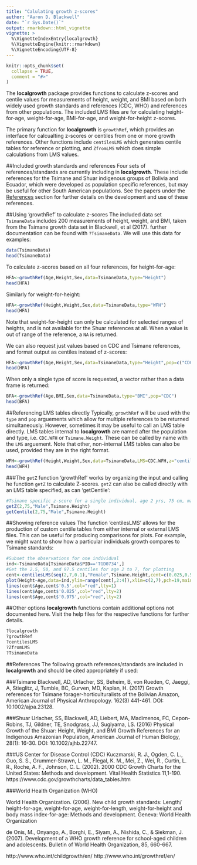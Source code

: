 ```yaml
---
title: "Calulating growth z-scores"
author: "Aaron D. Blackwell"
date: "`r Sys.Date()`"
output: rmarkdown::html_vignette
vignette: >
  %\VignetteIndexEntry{localgrowth}
  %\VignetteEngine{knitr::rmarkdown}
  %\VignetteEncoding{UTF-8}
---
```


```r
knitr::opts_chunk$set(
  collapse = TRUE,
  comment = "#>"
)
```

The **localgrowth** package provides functions to calculate z-scores and centile values for measurements of height, weight, and BMI based on both widely used growth standards and references (CDC, WHO) and references from other populations. The included LMS files are for calculating height-for-age, weight-for-age, BMI-for-age, and weight-for-height z-scores.

The primary function for **localgrowth** is `growthRef`, which provides an interface for calcualting z-scores or centiles from one or more growth references. Other functions include `centilesLMS` which generates centile tables for reference or plotting, and `ZfromLMS` which does simple calculations from LMS values.

##Included growth standards and references
Four sets of references/standards are currently including in **localgrowth**. These include references for the Tsimane and Shuar indigenous groups of Bolivia and Ecuador, which were developed as population specific references, but may be useful for other South American populations. See the papers under the [References](#references) section for further details on the development and use of these references.

##Using 'growthRef' to calculate z-scores
The included data set `TsimaneData` includes 200 measurements of height, weight, and BMI, taken from the Tsimane growth data set in Blackwell, et al (2017). further documentation can be found with `?TsimaneData`. We will use this data for examples:
```r
data(TsimaneData)
head(TsimaneData)
```

To calculate z-scores based on all four references, for height-for-age: 
```r
HFA<-growthRef(Age,Height,Sex,data=TsimaneData,type="Height")
head(HFA)
```

Similarly for weight-for-height:
```r
HFA<-growthRef(Height,Weight,Sex,data=TsimaneData,type="WFH")
head(HFA)
```
Note that weight-for-height can only be calculated for selected ranges of heights, and is not available for the Shuar references at all. When a value is out of range of the reference, a `NA` is returned.

We can also request just values based on CDC and Tsimane references, and format output as centiles instead of z-scores:
```r
HFA<-growthRef(Age,Height,Sex,data=TsimaneData,type="Height",pop=c("CDC","Tsimane"),z="centile")
head(HFA)
```

When only a single type of score is requested, a vector rather than a data frame is returned:   
```r
BFA<-growthRef(Age,BMI,Sex,data=TsimaneData,type="BMI",pop="CDC")
head(BFA)
```

##Referencing LMS tables directly
Typically, `growthRef` will be used with the `type` and `pop` arguements which allow for multiple references to be returned simultaneously. However, sometimes it may be useful to call an LMS table directly. LMS tables internal to **localgrowth** are named after the population and type, i.e. `CDC.WFH` or `Tsimane.Weight`. These can be called by name with the `LMS` arguement. Note that other, non-internal LMS tables can also be used, provided they are in the right format.
```r
WFH<-growthRef(Height,Weight,Sex,data=TsimaneData,LMS=CDC.WFH,z="centile")
head(WFH)
```

###The `getZ` function
'growthRef' works by organizing the input and calling he function `getZ` to calculate Z-scores. `getZ` can also be called directly with an LMS table specified, as can 'getCentile':
```r
#Tsimane specific z-score for a single individual, age 2 yrs, 75 cm, male.
getZ(2,75,"Male",Tsimane.Height)
getCentile(2,75,"Male",Tsimane.Height)
```

##Showing reference values
The function 'centilesLMS' allows for the production of custom centile tables from either internal or external LMS files. This can be useful for producing comparisons for plots. For example, we might want to show how a particular individuals growth compares to Tsimane standards:
```r
#Subset the observations for one individual 
ind<-TsimaneData[TsimaneData$PID=='TGD0734',]
#Get the 2.5, 50, and 97.5 centiles for age 2 to 7, for plotting
cent<-centilesLMS(seq(2,7,0.1),"Female",Tsimane.Height,cent=c(0.025,0.5,0.975),xname="Age")
plot(Height~Age,data=ind,ylim=range(cent[,2:4]),xlim=c(2,7),pch=19,main="Height growth for TGD0734")
lines(cent$Age,cent$'0.5',col="red",lty=1)
lines(cent$Age,cent$'0.025',col="red",lty=2)
lines(cent$Age,cent$'0.975',col="red",lty=2)
```

##Other options
**localgrowth** functions contain additional options not documented here. Visit the help files for the respective functions for further details.
```r
?localgrowth
?growthRef
?centilesLMS
?ZfromLMS
?TsimaneData
```

##References<a name="references"></a>
The following growth references/standards are included in **localgrowth** and should be cited appropriately if used:

###Tsimane
Blackwell, AD, Urlacher, SS, Beheim, B, von Rueden, C, Jaeggi, A, Stieglitz, J, Tumble, BC, Gurven, MD, Kaplan, H. (2017) Growth references for Tsimane forager-horticulturalists of the Bolivian Amazon, American Journal of Physical Anthropology. 162(3) 441-461. DOI: 10.1002/ajpa.23128.

###Shuar
Urlacher, SS, Blackwell, AD, Liebert, MA, Madimenos, FC, Cepon-Robins, TJ, Gildner, TE, Snodgrass, JJ, Sugiyama, LS. (2016) Physical Growth of the Shuar: Height, Weight, and BMI Growth References for an Indigenous Amazonian Population, American Journal of Human Biology, 28(1): 16-30. DOI: 10.1002/ajhb.22747.

###US Center for Disease Control (CDC)
Kuczmarski, R. J., Ogden, C. L., Guo, S. S., Grummer-Strawn, L. M., Flegal, K. M., Mei, Z., Wei, R., Curtin, L. R., Roche, A. F., Johnson, C. L. (2002). 2000 CDC Growth Charts for the United States: Methods and development. Vital Health Statistics 11,1-190.
https://www.cdc.gov/growthcharts/data_tables.htm

###World Health Organization (WHO)

World Health Organization. (2006). New child growth standards: Length/ height-for-age, weight-for-age, weight-for-length, weight-for-height and body mass index-for-age: Methods and development. Geneva: World Health Organization

de Onis, M., Onyango, A., Borghi, E., Siyam, A., Nishida, C., & Siekman, J. (2007). Development of a WHO growth reference for school-aged children and adolescents. Bulletin of World Health Organization, 85, 660-667.

http://www.who.int/childgrowth/en/
http://www.who.int/growthref/en/

